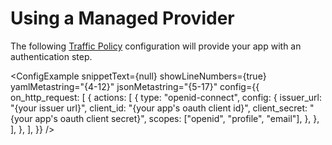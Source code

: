 
# Using a Managed Provider

The following [Traffic Policy](/docs/traffic-policy/)
configuration will provide your app with an authentication step.

<ConfigExample
	snippetText={null}
	showLineNumbers={true}
	yamlMetastring="{4-12}"
	jsonMetastring="{5-17}"
	config={{
		on_http_request: [
			{
				actions: [
					{
						type: "openid-connect",
						config: {
							issuer_url: "{your issuer url}",
							client_id: "{your app's oauth client id}",
							client_secret: "{your app's oauth client secret}",
							scopes: ["openid", "profile", "email"],
						},
					},
				],
			},
		],
	}}
/>
